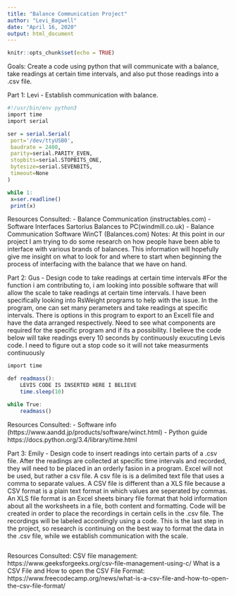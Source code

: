 ---
title: "Balance Communication Project"
author: "Levi_Bagwell"
date: "April 16, 2020"
output: html_document
---

```{r setup, include=FALSE}
knitr::opts_chunk$set(echo = TRUE)
```
Goals: Create a code using python that will communicate with a balance, take readings at certain time intervals, and also put those readings into a .csv file.

Part 1: Levi - Establish communication with balance. 
```{r}
#!/usr/bin/env python3
import time
import serial

ser = serial.Serial(
 port='/dev/ttyUSB0',
 baudrate = 2400,
 parity=serial.PARITY_EVEN,
 stopbits=serial.STOPBITS_ONE,
 bytesize=serial.SEVENBITS,
 timeout=None
)

while 1:
 x=ser.readline()
 print(x)
```
Resources Consulted: 
- Balance Communication (instructables.com)
- Software Interfaces Sartorius Balances to PC(windmill.co.uk)
- Balance Communication Software WinCT (Balances.com)
Notes: At this point in our project I am trying to do some research on how people have been able to interface with various brands of balances. This information will hopefully give me insight on what to look for and where to start when beginning the process of interfacing with the balance that we have on hand. 

Part 2: Gus - Design code to take readings at certain time intervals
#For the function i am contributing to, i am looking into possible software that will allow the scale to take readings at certain time intervals. I have been specifically looking into RsWeight programs to help with the issue. In the program, one can set many perameters and take readings at specific intervals. There is options in this program to export to an Excell file and have the data arranged respectively. Need to see what components are required for the specific program and if its a possibility.
I believe the code below will take readings every 10 seconds by continuously exucuting Levis code.
I need to figure out a stop code so it will not take measurments continuously

```{r}
import time

def readmass():
    LEVIS CODE IS INSERTED HERE I BELIEVE
    time.sleep(10)

while True:
    readmass()
```
Resources Consulted:
- Software info (https://www.aandd.jp/products/software/winct.html)
- Python guide https://docs.python.org/3.4/library/time.html

Part 3: Emily - Design code to insert readings into certain parts of a .csv file.
After the readings are collected at specific time intervals and recorded, they will need to be placed in an orderly fasion in a program. 
Excel will not be used, but rather a csv file. A csv file is is a delimited text file that uses a comma to separate values. 
A CSV file is different than a XLS file because a CSV format is a plain text format in which values are seperated by commas. An XLS file format is an Excel sheets binary file format that hold information about all the worksheets in a file, both content and formatting. 
Code will be created in order to place the recordings in certain cells in the .csv file. The recordings will be labeled accordingly using a code. 
This is the last step in the project, so research is continuing on the best way to format the data in the .csv file, while we establish communication with the scale. 
```{r}

```
Resources Consulted:
CSV file management: https://www.geeksforgeeks.org/csv-file-management-using-c/
What is a CSV File and How to open the CSV File Format: https://www.freecodecamp.org/news/what-is-a-csv-file-and-how-to-open-the-csv-file-format/
